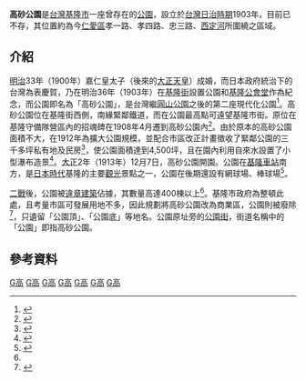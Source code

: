 {{Coord|25.128494|N|121.739353|E|display=title}} 
{{Infobox park
|park        = 高砂公園
|image       = 
|image size  = 
|alt         = 
|caption     = 
|type        = 公共公園
|location    = {{TWN}}[[仁愛區|仁愛區]]孝一路、孝四路、忠三路、
|coordinates = 
|size        =
|opened      = {{Start date|1903}}
|operator    = 無
|visitors    = 
|status      = 已拆除消失
|website     =
}}
'''高砂公園'''是[[台灣|台灣]][[基隆市|基隆市]]一座曾存在的[[公園|公園]]，設立於[[台灣日治時期|台灣日治時期]]1903年，目前已不存，其位置約為今[[仁愛區|仁愛區]]孝一路、孝四路、忠三路、[[西定河|西定河]]所圍繞之區域。

== 介紹 ==
[[明治|明治]]33年（1900年）嘉仁皇太子（後來的[[大正天皇|大正天皇]]）成婚，而日本政府統治下的台灣為表慶賀，乃在明治36年（1903年）在[[基隆街_(基隆郡)|基隆街]]設置公園和[[基隆文化中心|基隆公會堂]]作為紀念，而公園即名為「高砂公園」，是台灣繼[[圓山公園_(臺北市)|圓山公園]]之後的第二座現代化公園<ref name=":0">{{Cite web|title=基隆山坡地老舊聚落生活空間重構報告書|url=http://bp.ntu.edu.tw/wp-content/uploads/PracticumOne/106-1/%E5%9F%BA%E9%9A%86%E5%B1%B1%E5%9D%A1%E5%9C%B0%E8%80%81%E8%88%8A%E8%81%9A%E8%90%BD%E7%94%9F%E6%B4%BB%E7%A9%BA%E9%96%93%E9%87%8D%E6%A7%8B%E5%A0%B1%E5%91%8A%E6%9B%B8.pdf|author=林士元 林鈺智 黃俊傑 謝竹天 羅笠瑋|date=2017|access-date=2022-01-25|archive-date=2022-01-25|archive-url=https://web.archive.org/web/20220125030729/http://bp.ntu.edu.tw/wp-content/uploads/PracticumOne/106-1/%E5%9F%BA%E9%9A%86%E5%B1%B1%E5%9D%A1%E5%9C%B0%E8%80%81%E8%88%8A%E8%81%9A%E8%90%BD%E7%94%9F%E6%B4%BB%E7%A9%BA%E9%96%93%E9%87%8D%E6%A7%8B%E5%A0%B1%E5%91%8A%E6%9B%B8.pdf|dead-url=no}}</ref>。高砂公園位在基隆街西側，南緣緊鄰鐵道，而在公園最高點可遠望基隆市街。原位在基隆守備隊營區內的招魂碑在1908年4月遷到高砂公園內<ref>{{Cite news|title=招魂樹碑|work=臺灣日日新報|date=1908-04-16}}</ref>。由於原本的高砂公園面積不大，在1912年為擴大公園規模，並配合市區改正計畫徵收了緊鄰公園的三千多坪私有地及民房<ref>{{Cite news|title=臺北の四公園 高砂公園|publisher=|date=1912-07-20|work=臺灣日日新報}}</ref>，使公園面積達到4,500坪，且在園內利用自來水設置了小型瀑布造景<ref>{{Cite news|title=高砂公園の設計 新帝陛下御慶事紀念の地|work=臺灣日日新報|date=1912-12-19}}</ref>。[[大正|大正]]2年（1913年）12月7日，高砂公園開園。公園在[[基隆車站|基隆車站]]南方，是[[台灣日治時期|日本時代]]基隆的主要[[觀光|觀光]]景點之一，公園在後期還設有網球場、棒球場<ref name=":0">{{Cite web|title=基隆山坡地老舊聚落生活空間重構報告書|url=http://bp.ntu.edu.tw/wp-content/uploads/PracticumOne/106-1/%E5%9F%BA%E9%9A%86%E5%B1%B1%E5%9D%A1%E5%9C%B0%E8%80%81%E8%88%8A%E8%81%9A%E8%90%BD%E7%94%9F%E6%B4%BB%E7%A9%BA%E9%96%93%E9%87%8D%E6%A7%8B%E5%A0%B1%E5%91%8A%E6%9B%B8.pdf|author=林士元 林鈺智 黃俊傑 謝竹天 羅笠瑋|date=2017}}</ref>。

[[二戰|二戰]]後，公園被[[違章建築|違章建築]]佔據，其數量高達400棟以上<ref name=":1" />。基隆市政府為整頓此處，且考量市區可發展用地不多，因此規劃將高砂公園改為商業區，公園則被廢除<ref name=":1">{{Cite web|title=基隆市高砂公園工程|url=https://onlinearchives.th.gov.tw/index.php?act=Display/image/823719D84PQkx#|author=基隆市政府|date=1949}}</ref>，只遺留「公園頂」、「公園底」等地名。公園原址旁的[[公園街|公園街]]，街道名稱中的「公園」即指高砂公園。


== 參考資料 ==
<references />
{{臺灣日治時期大型公園}}
[[Category:台灣日式建築|G高]]
[[Category:基隆市歷史|G高]]
[[Category:1903年台灣建立|G高]]
[[Category:日本以外的日式庭園|G高]]
[[Category:基隆市公園|G高]]
[[Category:臺灣已不存在的旅遊景點|G高]]
[[Category:仁愛區|G高]]